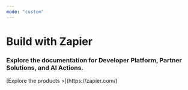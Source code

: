 ```yaml
---
mode: "custom"
---
```


<div style={{
  display: 'flex',
  flexDirection: 'column',
  alignItems: 'center',
  justifyContent: 'center',
  textAlign: 'center',
  padding: '6rem 2rem',
  backgroundColor: '#f8f9fa',
}}>
  <h1 style={{
    fontSize: '3.5rem',
    fontWeight: 'bold',
    marginBottom: '1rem',
    color: '#333',
  }}>
    Build with Zapier
  </h1>
  <h3 style={{
    fontSize: '1.5rem',
    marginBottom: '2rem',
    color: '#666',
  }}>
    Explore the documentation for Developer Platform, Partner Solutions, and AI Actions.
  </h3>
  <p style={{
    fontSize: '1rem',
    maxWidth: '600px',
    margin: '0 auto',
    color: '#888',
  }}>
    [Explore the products >](https://zapier.com/)
  </p>
</div>
